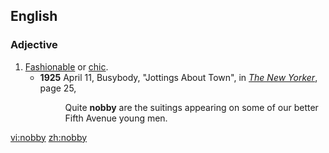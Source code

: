 ==English==
===Adjective===
{{en-adj|nobb|ier|iest}}
#[[fashionable|Fashionable]] or [[chic]].
#*'''1925''' April 11, Busybody, "Jottings About Town", in [[w:The New Yorker|''The New Yorker'']], page 25,<!--confirmed on microfilm-->
#*:Quite '''nobby''' are the suitings appearing on some of our better Fifth Avenue young men.

[[vi:nobby]]
[[zh:nobby]]